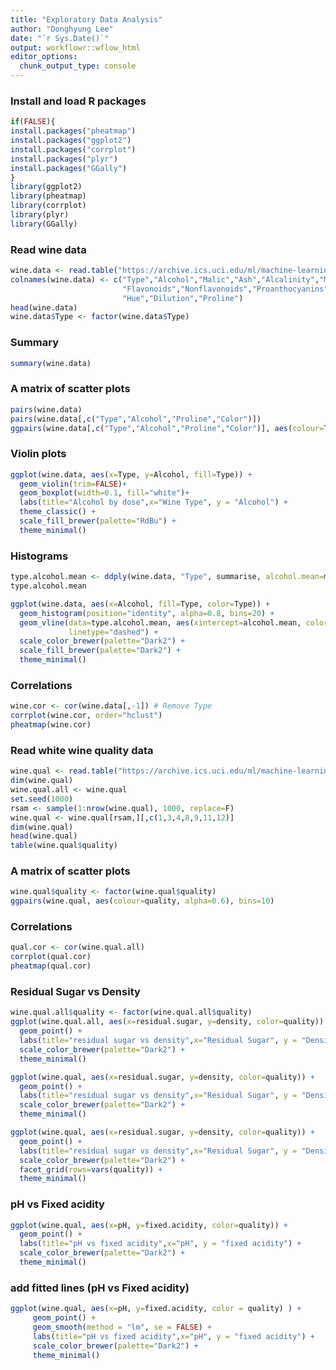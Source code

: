 ```yaml
---
title: "Exploratory Data Analysis"
author: "Donghyung Lee"
date: "`r Sys.Date()`"
output: workflowr::wflow_html
editor_options:
  chunk_output_type: console
---
```


### Install and load R packages
```r
if(FALSE){
install.packages("pheatmap")
install.packages("ggplot2")
install.packages("corrplot")
install.packages("plyr")
install.packages("GGally")
}
library(ggplot2)
library(pheatmap)
library(corrplot)
library(plyr)
library(GGally)
```

### Read wine data
```r
wine.data <- read.table("https://archive.ics.uci.edu/ml/machine-learning-databases/wine/wine.data", sep=",")
colnames(wine.data) <- c("Type","Alcohol","Malic","Ash","Alcalinity","Magnesium","Phenols",
                         "Flavonoids","Nonflavonoids","Proanthocyanins","Color",
                         "Hue","Dilution","Proline")
head(wine.data)
wine.data$Type <- factor(wine.data$Type)
```

### Summary
```r
summary(wine.data)
```


### A matrix of scatter plots
```r
pairs(wine.data)
pairs(wine.data[,c("Type","Alcohol","Proline","Color")])
ggpairs(wine.data[,c("Type","Alcohol","Proline","Color")], aes(colour=Type, alpha=0.6), bins=10)
```


### Violin plots
```r
ggplot(wine.data, aes(x=Type, y=Alcohol, fill=Type)) + 
  geom_violin(trim=FALSE)+
  geom_boxplot(width=0.1, fill="white")+
  labs(title="Alcohol by dose",x="Wine Type", y = "Alcohol") +
  theme_classic() +
  scale_fill_brewer(palette="RdBu") + 
  theme_minimal()
```

### Histograms
```r
type.alcohol.mean <- ddply(wine.data, "Type", summarise, alcohol.mean=mean(Alcohol))
type.alcohol.mean

ggplot(wine.data, aes(x=Alcohol, fill=Type, color=Type)) +
  geom_histogram(position="identity", alpha=0.8, bins=20) +
  geom_vline(data=type.alcohol.mean, aes(xintercept=alcohol.mean, color=Type),
             linetype="dashed") +
  scale_color_brewer(palette="Dark2") +
  scale_fill_brewer(palette="Dark2") +
  theme_minimal()
```


### Correlations 
```r
wine.cor <- cor(wine.data[,-1]) # Remove Type 
corrplot(wine.cor, order="hclust")
pheatmap(wine.cor)
```


### Read white wine quality data
```r
wine.qual <- read.table("https://archive.ics.uci.edu/ml/machine-learning-databases/wine-quality/winequality-white.csv", sep=";", header=T)
dim(wine.qual)
wine.qual.all <- wine.qual
set.seed(1000)
rsam <- sample(1:nrow(wine.qual), 1000, replace=F)
wine.qual <- wine.qual[rsam,][,c(1,3,4,8,9,11,12)]
dim(wine.qual)
head(wine.qual)
table(wine.qual$quality)
```

### A matrix of scatter plots
```r
wine.qual$quality <- factor(wine.qual$quality)
ggpairs(wine.qual, aes(colour=quality, alpha=0.6), bins=10)
```

### Correlations
```r
qual.cor <- cor(wine.qual.all)
corrplot(qual.cor)
pheatmap(qual.cor)
```

### Residual Sugar vs Density
```r
wine.qual.all$quality <- factor(wine.qual.all$quality)
ggplot(wine.qual.all, aes(x=residual.sugar, y=density, color=quality)) +
  geom_point() +
  labs(title="residual sugar vs density",x="Residual Sugar", y = "Density") +
  scale_color_brewer(palette="Dark2") +
  theme_minimal()

ggplot(wine.qual, aes(x=residual.sugar, y=density, color=quality)) +
  geom_point() +
  labs(title="residual sugar vs density",x="Residual Sugar", y = "Density") +
  scale_color_brewer(palette="Dark2") +
  theme_minimal()

ggplot(wine.qual, aes(x=residual.sugar, y=density, color=quality)) +
  geom_point() +
  labs(title="residual sugar vs density",x="Residual Sugar", y = "Density") +
  scale_color_brewer(palette="Dark2") +
  facet_grid(rows=vars(quality)) +
  theme_minimal()

```

### pH vs Fixed acidity
```r
ggplot(wine.qual, aes(x=pH, y=fixed.acidity, color=quality)) +
  geom_point() +
  labs(title="pH vs fixed acidity",x="pH", y = "fixed acidity") +
  scale_color_brewer(palette="Dark2") +
  theme_minimal()
```


### add fitted lines (pH vs Fixed acidity)
```r
ggplot(wine.qual, aes(x=pH, y=fixed.acidity, color = quality) ) +
     geom_point() +
     geom_smooth(method = "lm", se = FALSE) +
     labs(title="pH vs fixed acidity",x="pH", y = "fixed acidity") +
     scale_color_brewer(palette="Dark2") +
     theme_minimal()
```
